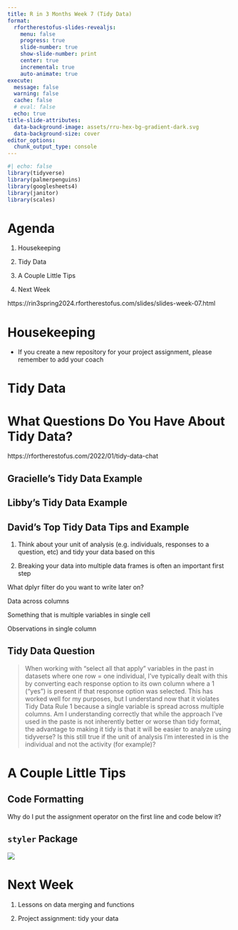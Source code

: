 ```yaml
---
title: R in 3 Months Week 7 (Tidy Data)
format:
  rfortherestofus-slides-revealjs:
    menu: false
    progress: true
    slide-number: true
    show-slide-number: print
    center: true
    incremental: true
    auto-animate: true
execute: 
  message: false
  warning: false
  cache: false
  # eval: false
  echo: true
title-slide-attributes:
  data-background-image: assets/rru-hex-bg-gradient-dark.svg
  data-background-size: cover
editor_options: 
  chunk_output_type: console
---
```


```r
#| echo: false
library(tidyverse)
library(palmerpenguins)
library(googlesheets4)
library(janitor)
library(scales)
```

# Agenda

1. Housekeeping

1. Tidy Data

1. A Couple Little Tips

1. Next Week

::: {.notes}
https://rin3spring2024.rfortherestofus.com/slides/slides-week-07.html
:::

# Housekeeping

- If you create a new repository for your project assignment, please remember to add your coach



# Tidy Data {.inverse}

# What Questions Do You Have About Tidy Data? {.inverse}

::: {.notes}
https://rfortherestofus.com/2022/01/tidy-data-chat
:::

## Gracielle's Tidy Data Example

## Libby's Tidy Data Example

## David's Top Tidy Data Tips and Example

1. Think about your unit of analysis (e.g. individuals, responses to a question, etc) and tidy your data based on this

1. Breaking your data into multiple data frames is often an important first step

::: {.notes}
What dplyr filter do you want to write later on?

Data across columns

Something that is multiple variables in single cell

Observations in single column
:::

## Tidy Data Question

> When working with "select all that apply" variables in the past in datasets where one row = one individual, I've typically dealt with this by converting each response option to its own column where a 1 ("yes") is present if that response option was selected. This has worked well for my purposes, but I understand now that it violates Tidy Data Rule 1 because a single variable is spread across multiple columns. Am I understanding correctly that while the approach I've used in the paste is not inherently better or worse than tidy format, the advantage to making it tidy is that it will be easier to analyze using tidyverse? Is this still true if the unit of analysis I'm interested in is the individual and not the activity (for example)?

# A Couple Little Tips

## Code Formatting

Why do I put the assignment operator on the first line and code below it?

## `styler` Package

![](https://styler.r-lib.org/reference/figures/logo.png)

# Next Week

1. Lessons on data merging and functions

1. Project assignment: tidy your data





